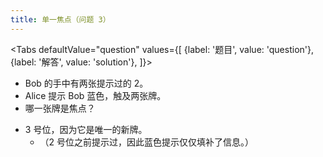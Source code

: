 ```yaml
---
title: 单一焦点（问题 3）
---
```



<BeginnersGuideProgress id="single-card-focus-question-3" />

<Tabs
  defaultValue="question"
  values={[
    {label: '题目', value: 'question'},
    {label: '解答', value: 'solution'},
  ]}>
<TabItem value="question">

- Bob 的手中有两张提示过的 2。
- Alice 提示 Bob 蓝色，触及两张牌。
- 哪一张牌是焦点？

</TabItem>
<TabItem value="solution">

- 3 号位，因为它是唯一的新牌。
  - （2 号位之前提示过，因此蓝色提示仅仅填补了信息。）

</TabItem>
</Tabs>

<SingleCardFocusQuestion3 />
